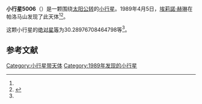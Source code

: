 {{Infobox planet
| bgcolour = #FFFFC0
| name = 5006 Teller
| symbol = 
| image = 
| caption = 
| discovery = yes
| discovery_ref = 
| discoverer = [[埃莉諾·赫琳|埃莉諾·赫琳]]
| discovery_site = [[帕洛马山|帕洛马山]] 
| discovered = 1989年4月5日
| designations = yes
| mp_name = 
| named_after = 
| alt_names = 1989 GL5/ 1932 EY / 1982 BN8 / 1986 TS2
| mp_category = [[主带小行星|主带小行星]]
| orbit_ref = <ref name="a">[http://ssd.jpl.nasa.gov/sbdb.cgi?sstr=5006 5006 Teller] {{Wayback|url=http://ssd.jpl.nasa.gov/sbdb.cgi?sstr=5006 |date=20210828082350 }}，小行星數據庫瀏覽器（JPL Small-Body Database Browser）－[[美国国家航空航天局|美国国家航空航天局]]喷气推进实验室</ref>
| epoch = 2456400.5 (2013年4月18日更新)
| aphelion = {{convert|3.409547045919294|AU|km|3|abbr=on|lk=out}}
| perihelion = {{convert|2.95830809083564|AU|km|3|abbr=on}}
| semimajor = {{convert|3.183927568377467|AU|km|3|abbr=on}}
| eccentricity = 0.070862001
| period = 2075.119903 [[日|日]]<br />5.68[[儒略年|儒略年]]
| avg_speed = 
| inclination = 7.637383707825782
| asc_node = 102.8459249532952
| mean_anomaly = 
| arg_peri = 30.28976708464798
| satellites = 
| physical_characteristics = yes
| dimensions = 
| mass = 
| density = 
| surface_grav = 
| escape_velocity = 
| sidereal_day = 
| axial_tilt = 
| pole_ecliptic_lat = 
| pole_ecliptic_lon = 
| albedo = 
| temperatures= 
| temp_name1 = 
| mean_temp_1 = 
| max_temp_1 = 
| temp_name2 = 
| max_temp_2 = 
| spectral_type = 
| abs_magnitude = 30.28976708464798
}}

'''小行星5006'''（{{lang-en|5006 Teller}}）是一颗围绕[[太阳|太阳]][[公转|公转]]的[[小行星|小行星]]。1989年4月5日，[[埃莉諾·赫琳|埃莉諾·赫琳]]在帕洛马山发现了此天体<ref name="a" /><ref>{{cite news|title=小行星列表|url=http://cfa-www.harvard.edu/iau/lists/NumberedMPs.txt|accessdate=2013-07-08|newspaper=哈佛大学|archive-date=2008-05-17|archive-url=https://web.archive.org/web/20080517010638/http://cfa-www.harvard.edu/iau/lists/NumberedMPs.txt|dead-url=no}}</ref>。

这颗小行星的[[绝对星等|绝对星等]]为30.28976708464798等<ref name="a" />。

==参考文献==
{{reflist}}
{{Minor Planet Number|[[小行星5005|小行星5005]]|[[小行星5007|小行星5007]]}}

{{小天体}}

[[Category:小行星带天体|Category:小行星带天体]]
[[Category:1989年发现的小行星|Category:1989年发现的小行星]]

{{asteroid-stub}}